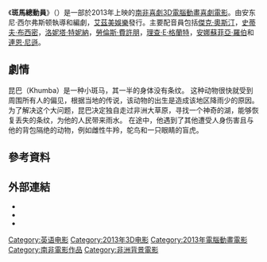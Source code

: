 {{No footnotes|time=2021-01-17T01:02:32+00:00}}
{{noteTA
|G1=Movie
|G2=Show
|1=zh-cn:疯狂农庄;zh-tw:酷巴：尋斑大冒險;
}}
{{Infobox film
| name           = 斑馬總動員
| original_name  = {{lang|en|''Khumba''}}
| director       = 安东尼·西尔弗斯顿
| producer       = {{Plainlist|
* 迈克·巴克兰
* 让·米歇尔·科尼格
* 詹姆斯·米德尔顿
* 安东尼·西尔弗斯顿
}}
| writer         = {{Plainlist|
* 拉斐尔·德拉·多恩
* 安东尼·西尔弗斯顿
}}
| story          = 安东尼·西尔弗斯顿
| starring       = {{Plainlist|
* [[傑克·奧斯汀|傑克·奧斯汀]]
* [[史蒂夫·布西密|史蒂夫·布西密]]
* [[洛妮塔·特妮納|洛妮塔·特妮納]]
* [[勞倫斯·費許朋|勞倫斯·費許朋]]
* [[理查·E·格蘭特|理查·E·格蘭特]]
* [[安娜蘇菲亞·羅伯|安娜蘇菲亞·羅伯]]
* [[凯瑟琳·塔特|凯瑟琳·塔特]]
* [[連恩·尼遜|連恩·尼遜]]
}}
| music          = 布鲁斯·里提夫
| editing        = 卢克·麦凯
| studio         = {{Plainlist|
* [[Triggerfish_Animation_Studios|Triggerfish Animation Studios]]
* The Industrial Development Corporation of South Africa<ref name="#1">{{cite web |title=Khumba (2013) |url=https://www2.bfi.org.uk/films-tv-people/531e4b31737df |website=[[British_Film_Institute|BFI]] |access-date=December 18, 2020 |archive-date=2018-12-03 |archive-url=https://web.archive.org/web/20181203011155/https://www2.bfi.org.uk/films-tv-people/531e4b31737df |dead-url=no }}</ref>
* The National Film and Video Foundation of South Africa<ref name="#1"/>
* The Department of Trade and Industry of South Africa<ref name="#1"/>
* Spier Films<ref name="#1"/>
}}
| distributor    = [[艾茲美娛樂|艾茲美娛樂]] (美國)<br />[[電影管理組|電影管理組]] (南非)<br />Indigenous Film Distribution (国际化)
| released       = {{Film date|df=yes|2013|9|8|[[多倫多國際電影節|TIFF]]|2013|10|25|南非}}
| runtime        = 85分鐘
| country        = {{ZAF}}
| language       = [[英語|英語]]
| budget         = 約2000萬美元<ref>{{cite web|last=Mallory|first=Michael|title=Khumba Earns Its Stripes|url=http://www.animationmagazine.net/features/khumba-earns-stripes/|publisher=Animation Magazine|access-date=8 March 2014|date=15 November 2013|quote=Khumba was made for less (some whisper considerably less) than $20 million, roughly the P&A cost of a big-studio toon feature.|archive-date=2013-11-18|archive-url=https://web.archive.org/web/20131118005859/http://www.animationmagazine.net/features/khumba-earns-stripes/|dead-url=no}}</ref>
| gross          =  28.42百万美元<ref>{{cite web|url=https://boxofficemojo.com/movies/?id=khumba.htm|title=Khumba (2013)|publisher=Box Office Mojo|access-date=4 December 2014|archive-date=2013-09-30|archive-url=https://web.archive.org/web/20130930221041/https://boxofficemojo.com/movies/?id=khumba.htm|dead-url=no}}</ref>
}} 
《'''斑馬總動員'''》（{{lang-en|Khumba}}）是一部於2013年上映的[[南非|南非]][[喜劇|喜劇]][[3D|3D]][[電腦動畫|電腦動畫]][[喜劇電影|喜劇電影]]。由安东尼·西尔弗斯顿執導和編劇，[[艾茲美娛樂|艾茲美娛樂]]發行。主要配音員包括[[傑克·奧斯汀|傑克·奧斯汀]]，[[史蒂夫·布西密|史蒂夫·布西密]]，[[洛妮塔·特妮納|洛妮塔·特妮納]]，[[勞倫斯·費許朋|勞倫斯·費許朋]]，[[理查·E·格蘭特|理查·E·格蘭特]]，[[安娜蘇菲亞·羅伯|安娜蘇菲亞·羅伯]]和[[連恩·尼遜|連恩·尼遜]]。

==劇情==
昆巴（Khumba）是一种小斑马，其一半的身体没有条纹。 这种动物很快就受到周围所有人的偏见，根据当地的传说，该动物的出生是造成该地区降雨少的原因。 为了解决这个大问题，昆巴决定独自走过非洲大草原，寻找一个神奇的湖，能够恢复丢失的条纹，为他的人民带来雨水。 在途中，他遇到了其他遭受人身伤害且与他的背包隔绝的动物，例如雌性牛羚，鸵鸟和一只眼睛的盲虎。

== 參考資料 ==
{{Reflist|2}}

==外部連結==
* {{Official website|http://www.triggerfish.co.za/khumba/}}
* {{IMDb title|1487931}}
* {{Douban}}

[[Category:英语电影|Category:英语电影]]
[[Category:2013年3D电影|Category:2013年3D电影]]
[[Category:2013年電腦動畫電影|Category:2013年電腦動畫電影]]
[[Category:南非電影作品|Category:南非電影作品]]
[[Category:非洲背景電影|Category:非洲背景電影]]